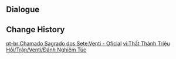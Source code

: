 {{Genius Invokation TCG Stage
|title        = Venti: Serious
|type         = Serious Showdown
|group        = Invitation Board
|character    = Venti
|requirement  = 7
|introduction = "Hey! You're pretty good! Well, let's ramp this up and see just how spectacular this duel can be, shall we?"<br>{{Color|bp|Special Rule: "Venti" starts with the Talent Card "Embrace of Winds" equipped.}}
|objective_1  = Achieve victory
|reward_1     = Lucky Coin*1000
|lineup       = Venti;Klee;Kaeya
|action       = Embrace of Winds;Embrace of Winds;Witch's Scorching Hat;Witch's Scorching Hat;Elegy for the End;Elegy for the End;Wind and Freedom;Wind and Freedom;Heavy Strike;Heavy Strike;Red Feather Fan;Red Feather Fan;Chinju Forest;Chinju Forest;Rana;Rana;Tandoori Roast Chicken;Tandoori Roast Chicken;Treasure-Seeking Seelie;Treasure-Seeking Seelie;Vanarana;Vanarana;Capricious Visage;Capricious Visage;Knights of Favonius Library;Knights of Favonius Library;Changing Shifts;Changing Shifts;Teyvat Fried Egg;Teyvat Fried Egg
}}

==Dialogue==
{{Transclude|Genius Invokation TCG/Stage/Venti|Serious Showdown}}

==Change History==
{{Change History|3.7}}

[[pt-br:Chamado Sagrado dos Sete:Venti - Oficial]]
[[vi:Thất Thánh Triệu Hồi/Trận/Venti/Đánh Nghiêm Túc]]